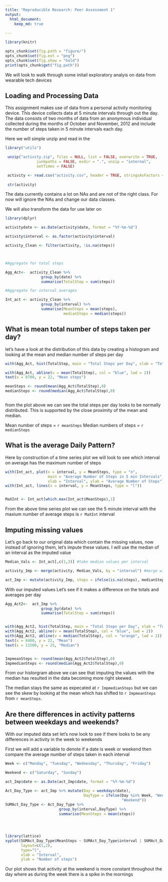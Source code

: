 ```yaml
---
title: "Reproducible Research: Peer Assessment 1"
output: 
  html_document:
    keep_md: true
 
---
```




```r

library(knitr)

opts_chunk$set(fig.path = "figure/") 
opts_chunk$set(fig.ext = "png")
opts_chunk$set(fig.show = "hold")
print(opts_chunk$get("fig.path")) 
```

We will look to walk through some initail exploratory analyis on data from wearable tech
devices


## Loading and Processing Data

This assignment makes use of data from a personal activity monitoring device. 
This device collects data at 5 minute intervals through out the day. The data 
consists of two months of data from an anonymous individual collected during the
months of October and November, 2012 and include the number of steps taken in 5 
minute intervals each day.



Here we will simple unzip and read in the 


```r

library("utils")

 unzip("activity.zip", files = NULL, list = FALSE, overwrite = TRUE,
              junkpaths = FALSE, exdir = ".", unzip = "internal",
              setTimes = FALSE)

 activity <- read.csv("activity.csv", header = TRUE, stringsAsFactors = FALSE) 
 
 str(activity)
```

The data currently contains a lot on NAs and are not of the right class. For now
will ignore the NAs and change our data classes.

We will also transform the data for use later on

``` r

library(dplyr)

activitydate <- as.Date(activity$date, format = "%Y-%m-%d")

activity$interval <- as.factor(activity$interval)

activity_Clean <- filter(activity, !is.na(steps))



#Aggregate for total steps

Agg_Act<-  activity_Clean %>%
                group_by(date) %>%
                summarise(TotalStep = sum(steps))

#Aggregate for interval averages

Int_act <- activity_Clean %>%
                group_by(interval) %>%
                summarise(MeanSteps = mean(steps),
                          medianSteps = median(steps))

```


## What is mean total number of steps taken per day?

let's have a look at the distribution of this data by creating a histogram
and looking at the mean and median number of steps per day


```r


with(Agg_Act, hist(TotalStep, main = "Total Steps per Day", xlab = "Total Steps"))

with(Agg_Act, abline(v = mean(TotalStep), col = "blue", lwd = 2))
text(x = 8700, y = 22, "Mean steps")

```

```r

meanSteps <- round(mean(Agg_Act$TotalStep),0)
medianSteps <- round(median(Agg_Act$TotalStep),0)



```

from the plot above we can see the total steps per day looks to be normally 
distributed. This is supported by the close proximity of the mean and median. 

Mean number of steps = `r meanSteps`
Median numbers of steps = `r medianSteps`


## What is the average Daily Pattern?

Here by construction of a time series plot we will look to see which interval
on average has the maximum number of steps 


```r


with(Int_act, plot(x = interval, y = MeanSteps, type = "n",
                   main = "Average Number of Steps in 5 min Intervals",
                   xlab = "Interval", ylab = "Average Number of Steps"))
with(Int_act, lines(x = interval, y = MeanSteps, type = "l"))


MaXInt <- Int_act[which.max(Int_act$MeanSteps),1]


```

From the above time series plot we can see the 5 minute interval with the maxium
number of average steps is `r MaXInt` interval 



## Imputing missing values

Let's go back to our original data which contain the missing values, now instead
of ignoring them, let's impute these values. I will use the median of an interval 
as the imputed value

```r
Median_Vals <- Int_act[,c(1,3)] #take median values per interval

activity_Imp <- merge(activity, Median_Vals, by = "interval") #merge with orig data

act_Imp <- mutate(activity_Imp, steps = ifelse(is.na(steps), medianSteps, steps)) 


```

With our imputed values Let's see if it makes a difference on the totals and 
averages per day


```r


Agg_Act2<-  act_Imp %>%
                group_by(date) %>%
                summarise(TotalStep = sum(steps))


with(Agg_Act2, hist(TotalStep, main = "Total Steps per Day", xlab = "Total Steps"))
with(Agg_Act2, abline(v = mean(TotalStep), col = "blue", lwd = 2))
with(Agg_Act2, abline(v = median(TotalStep), col = "orange", lwd = 2))
text(x = 8400, y = 22, "Mean")
text(x = 11500, y = 25, "Median")


ImpmeanSteps <- round(mean(Agg_Act2$TotalStep),0)
ImpmedianSteps <- round(median(Agg_Act2$TotalStep),0)

```

From our historgram above we can see that imputing the values with the median
has resulted in the data becoming more right skewed.

The median stays the same as expecated at `r ImpmedianSteps` but we can see the 
skew by looking at the mean which has shifted to `r ImpmeanSteps` from 
`r meanSteps`. 



## Are there differences in activity patterns between weekdays and weekends?

With our imputed data set let's now look to see if there looks to be any 
differences in activity in the week to weekends

First we will add a variable to denote if a date is week or weekend then compare
the average number of steps taken in each interval


```r

Week <- c("Monday", "Tuesday", "Wednesday", "Thursday", "Friday")

Weekend <- c("Saturday", "Sunday")

act_Imp$date <- as.Date(act_Imp$date, format = "%Y-%m-%d")

Act_Day_Type <- act_Imp %>% mutate(Day = weekdays(date), 
                                   DayType = ifelse(Day %in% Week, "Week", 
                                                    "Weekend"))
SUMAct_Day_Type <- Act_Day_Type %>%
                        group_by(interval,DayType) %>%
                        summarise(MeanSteps = mean(steps))




library(lattice) 
xyplot(SUMAct_Day_Type$MeanSteps ~ SUMAct_Day_Type$interval | SUMAct_Day_Type$DayType, 
       layout=c(1,2), 
       type="l",
       xlab = "Interval",
       ylab = "Number of steps")


```

Our plot shows that activity at the weekend is more constant throughout the day
where as during the week there is a spike in the mornings